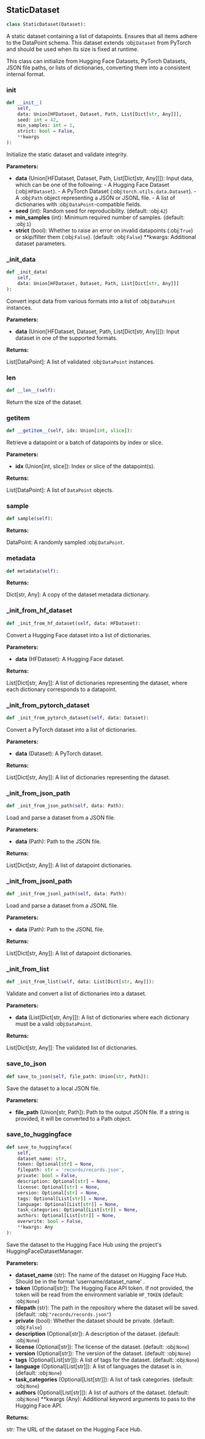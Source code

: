 <a id="camel.datasets.static_dataset"></a>

<a id="camel.datasets.static_dataset.StaticDataset"></a>

## StaticDataset

```python
class StaticDataset(Dataset):
```

A static dataset containing a list of datapoints.
Ensures that all items adhere to the DataPoint schema.
This dataset extends :obj:`Dataset` from PyTorch and should
be used when its size is fixed at runtime.

This class can initialize from Hugging Face Datasets,
PyTorch Datasets, JSON file paths, or lists of dictionaries,
converting them into a consistent internal format.

<a id="camel.datasets.static_dataset.StaticDataset.__init__"></a>

### __init__

```python
def __init__(
    self,
    data: Union[HFDataset, Dataset, Path, List[Dict[str, Any]]],
    seed: int = 42,
    min_samples: int = 1,
    strict: bool = False,
    **kwargs
):
```

Initialize the static dataset and validate integrity.

**Parameters:**

- **data** (Union[HFDataset, Dataset, Path, List[Dict[str, Any]]]): Input data, which can be one of the following: - A Hugging Face Dataset (:obj:`HFDataset`). - A PyTorch Dataset (:obj:`torch.utils.data.Dataset`). - A :obj:`Path` object representing a JSON or JSONL file. - A list of dictionaries with :obj:`DataPoint`-compatible fields.
- **seed** (int): Random seed for reproducibility. (default: :obj:`42`)
- **min_samples** (int): Minimum required number of samples. (default: :obj:`1`)
- **strict** (bool): Whether to raise an error on invalid datapoints (:obj:`True`) or skip/filter them (:obj:`False`). (default: :obj:`False`) **kwargs: Additional dataset parameters.

<a id="camel.datasets.static_dataset.StaticDataset._init_data"></a>

### _init_data

```python
def _init_data(
    self,
    data: Union[HFDataset, Dataset, Path, List[Dict[str, Any]]]
):
```

Convert input data from various formats into a list of
:obj:`DataPoint` instances.

**Parameters:**

- **data** (Union[HFDataset, Dataset, Path, List[Dict[str, Any]]]): Input dataset in one of the supported formats.

**Returns:**

  List[DataPoint]: A list of validated :obj:`DataPoint`
instances.

<a id="camel.datasets.static_dataset.StaticDataset.__len__"></a>

### __len__

```python
def __len__(self):
```

Return the size of the dataset.

<a id="camel.datasets.static_dataset.StaticDataset.__getitem__"></a>

### __getitem__

```python
def __getitem__(self, idx: Union[int, slice]):
```

Retrieve a datapoint or a batch of datapoints by index or slice.

**Parameters:**

- **idx** (Union[int, slice]): Index or slice of the datapoint(s).

**Returns:**

  List[DataPoint]: A list of `DataPoint` objects.

<a id="camel.datasets.static_dataset.StaticDataset.sample"></a>

### sample

```python
def sample(self):
```

**Returns:**

  DataPoint: A randomly sampled :obj:`DataPoint`.

<a id="camel.datasets.static_dataset.StaticDataset.metadata"></a>

### metadata

```python
def metadata(self):
```

**Returns:**

  Dict[str, Any]: A copy of the dataset metadata dictionary.

<a id="camel.datasets.static_dataset.StaticDataset._init_from_hf_dataset"></a>

### _init_from_hf_dataset

```python
def _init_from_hf_dataset(self, data: HFDataset):
```

Convert a Hugging Face dataset into a list of dictionaries.

**Parameters:**

- **data** (HFDataset): A Hugging Face dataset.

**Returns:**

  List[Dict[str, Any]]: A list of dictionaries representing
the dataset, where each dictionary corresponds to a datapoint.

<a id="camel.datasets.static_dataset.StaticDataset._init_from_pytorch_dataset"></a>

### _init_from_pytorch_dataset

```python
def _init_from_pytorch_dataset(self, data: Dataset):
```

Convert a PyTorch dataset into a list of dictionaries.

**Parameters:**

- **data** (Dataset): A PyTorch dataset.

**Returns:**

  List[Dict[str, Any]]: A list of dictionaries representing
the dataset.

<a id="camel.datasets.static_dataset.StaticDataset._init_from_json_path"></a>

### _init_from_json_path

```python
def _init_from_json_path(self, data: Path):
```

Load and parse a dataset from a JSON file.

**Parameters:**

- **data** (Path): Path to the JSON file.

**Returns:**

  List[Dict[str, Any]]: A list of datapoint dictionaries.

<a id="camel.datasets.static_dataset.StaticDataset._init_from_jsonl_path"></a>

### _init_from_jsonl_path

```python
def _init_from_jsonl_path(self, data: Path):
```

Load and parse a dataset from a JSONL file.

**Parameters:**

- **data** (Path): Path to the JSONL file.

**Returns:**

  List[Dict[str, Any]]: A list of datapoint dictionaries.

<a id="camel.datasets.static_dataset.StaticDataset._init_from_list"></a>

### _init_from_list

```python
def _init_from_list(self, data: List[Dict[str, Any]]):
```

Validate and convert a list of dictionaries into a dataset.

**Parameters:**

- **data** (List[Dict[str, Any]]): A list of dictionaries where each dictionary must be a valid :obj:`DataPoint`.

**Returns:**

  List[Dict[str, Any]]: The validated list of dictionaries.

<a id="camel.datasets.static_dataset.StaticDataset.save_to_json"></a>

### save_to_json

```python
def save_to_json(self, file_path: Union[str, Path]):
```

Save the dataset to a local JSON file.

**Parameters:**

- **file_path** (Union[str, Path]): Path to the output JSON file. If a string is provided, it will be converted to a Path object.

<a id="camel.datasets.static_dataset.StaticDataset.save_to_huggingface"></a>

### save_to_huggingface

```python
def save_to_huggingface(
    self,
    dataset_name: str,
    token: Optional[str] = None,
    filepath: str = 'records/records.json',
    private: bool = False,
    description: Optional[str] = None,
    license: Optional[str] = None,
    version: Optional[str] = None,
    tags: Optional[List[str]] = None,
    language: Optional[List[str]] = None,
    task_categories: Optional[List[str]] = None,
    authors: Optional[List[str]] = None,
    overwrite: bool = False,
    **kwargs: Any
):
```

Save the dataset to the Hugging Face Hub using the project's
HuggingFaceDatasetManager.

**Parameters:**

- **dataset_name** (str): The name of the dataset on Hugging Face Hub. Should be in the format 'username/dataset_name' .
- **token** (Optional[str]): The Hugging Face API token. If not provided, the token will be read from the environment variable `HF_TOKEN` (default: :obj:`None`)
- **filepath** (str): The path in the repository where the dataset will be saved. (default: :obj:`"records/records.json"`)
- **private** (bool): Whether the dataset should be private. (default: :obj:`False`)
- **description** (Optional[str]): A description of the dataset. (default: :obj:`None`)
- **license** (Optional[str]): The license of the dataset. (default: :obj:`None`)
- **version** (Optional[str]): The version of the dataset. (default: :obj:`None`)
- **tags** (Optional[List[str]]): A list of tags for the dataset. (default: :obj:`None`)
- **language** (Optional[List[str]]): A list of languages the dataset is in. (default: :obj:`None`)
- **task_categories** (Optional[List[str]]): A list of task categories. (default: :obj:`None`)
- **authors** (Optional[List[str]]): A list of authors of the dataset. (default: :obj:`None`) **kwargs (Any): Additional keyword arguments to pass to the Hugging Face API.

**Returns:**

  str: The URL of the dataset on the Hugging Face Hub.
